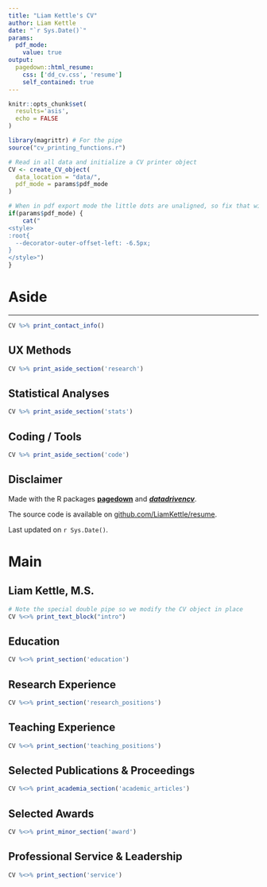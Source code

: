 ```yaml
---
title: "Liam Kettle's CV"
author: Liam Kettle
date: "`r Sys.Date()`"
params:
  pdf_mode:
    value: true
output:
  pagedown::html_resume:
    css: ['dd_cv.css', 'resume']
    self_contained: true
---
```


```r
knitr::opts_chunk$set(
  results='asis', 
  echo = FALSE
)

library(magrittr) # For the pipe
source("cv_printing_functions.r")

# Read in all data and initialize a CV printer object
CV <- create_CV_object(
  data_location = "data/",  
  pdf_mode = params$pdf_mode
)

```


```r
# When in pdf export mode the little dots are unaligned, so fix that with some conditional CSS.
if(params$pdf_mode) {
    cat("
<style>
:root{
  --decorator-outer-offset-left: -6.5px;
}
</style>")
}


```

# Aside

------------------------------------------------------------------------

```r
CV %>% print_contact_info()
```

## UX Methods {#methods}

```r
CV %>% print_aside_section('research')
```

## Statistical Analyses {#stats}

```r
CV %>% print_aside_section('stats')
```

## Coding / Tools {#code}

```r
CV %>% print_aside_section('code')
```

## Disclaimer {#disclaimer}

Made with the R packages [**pagedown**](https://github.com/rstudio/pagedown) and [***datadrivencv***](https://github.com/nstrayer/datadrivencv).

The source code is available on [github.com/LiamKettle/resume](https://github.com/LiamKettle/resume).

Last updated on `r Sys.Date()`.

# Main

## **Liam Kettle, M.S.** {#title}

```r
# Note the special double pipe so we modify the CV object in place
CV %<>% print_text_block("intro") 

```

## Education {data-icon="graduation-cap" data-concise="true"}

```r
CV %<>% print_section('education')
```

## Research Experience {data-icon="laptop"}

```r
CV %<>% print_section('research_positions')
```

## Teaching Experience {data-icon="chalkboard-teacher"}

```r
CV %<>% print_section('teaching_positions')
```

## Selected Publications & Proceedings {data-icon="book"}

```r
CV %<>% print_academia_section('academic_articles')
```

## Selected Awards {data-icon="award"}

```r
CV %<>% print_minor_section('award')
```

## Professional Service & Leadership {data-icon="user-tie"}

```r
CV %<>% print_section('service')
```